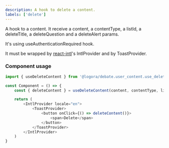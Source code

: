 ```yaml
---
description: A hook to delete a content.
labels: ['delete']
---
```



A hook to a content. It receive a content, a contentType, a listId, a deleteTitle, a deleteQuestion and a deleteAlert params.

It's using useAuthenticationRequired hook.

It must be wrapped by [react-intl](https://formatjs.io/docs/getting-started/installation/)'s IntlProvider and by ToastProvider.

### Component usage

```js
import { useDeleteContent } from '@logora/debate.user_content.use_delete_content';
```

```js
const Component = () => {
    const { deleteContent } = useDeleteContent(content, contentType, listId, deleteTitle, deleteQuestion, deleteAlert);

	return (
        <IntlProvider locale="en">
            <ToastProvider>
                <button onClick={() => deleteContent()}>
                    <span>Delete</span>
                </button>
            </ToastProvider>
        </IntlProvider>
    )
}
```